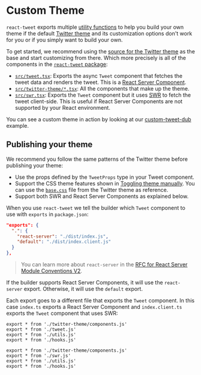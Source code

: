 # Custom Theme

`react-tweet` exports multiple [utility functions](/api-reference) to help you build your own theme if the default [Twitter theme](/twitter-theme) and its customization options don't work for you or if you simply want to build your own.

To get started, we recommend using the [source for the Twitter theme](https://github.com/vercel-labs/react-tweet/blob/main/packages/react-tweet/src/tweet.tsx) as the base and start customizing from there. Which more precisely is all of the components in the [`react-tweet` package](https://github.com/vercel-labs/react-tweet/blob/main/packages/react-tweet):

- [`src/tweet.tsx`](https://github.com/vercel-labs/react-tweet/blob/main/packages/react-tweet/src/tweet.tsx): Exports the async `Tweet` component that fetches the tweet data and renders the tweet. This is a [React Server Component](https://react.dev/blog/2023/03/22/react-labs-what-we-have-been-working-on-march-2023#react-server-components).
- [`src/twitter-theme/*.tsx`](https://github.com/vercel-labs/react-tweet/blob/main/packages/react-tweet/src/twitter-them): All the components that make up the theme.
- [`src/swr.tsx`](https://github.com/vercel-labs/react-tweet/blob/main/packages/react-tweet/src/swr.tsx): Exports the `Tweet` component but it uses [SWR](https://swr.vercel.app/) to fetch the tweet client-side. This is useful if React Server Components are not supported by your React environment.

You can see a custom theme in action by looking at our [custom-tweet-dub](https://github.com/vercel-labs/react-tweet/blob/main/apps/custom-tweet-dub) example.

## Publishing your theme

We recommend you follow the same patterns of the Twitter theme before publishing your theme:

- Use the props defined by the `TweetProps` type in your Tweet component.
- Support the CSS theme features shown in [Toggling theme manually](/#toggling-theme-manually). You can use the [`base.css`](https://github.com/vercel-labs/react-tweet/blob/main/packages/react-tweet/src/twitter-theme/theme.css) file from the Twitter theme as reference.
- Support both SWR and React Server Components as explained below.

When you use `react-tweet` we tell the builder which `Tweet` component to use with `exports` in `package.json`:

```json filename="package.json" copy
"exports": {
  ".": {
    "react-server": "./dist/index.js",
    "default": "./dist/index.client.js"
  }
},
```

> You can learn more about `react-server` in the [RFC for React Server Module Conventions V2](https://github.com/reactjs/rfcs/blob/main/text/0227-server-module-conventions.md#react-server-conditional-exports).

If the builder supports React Server Components, it will use the `react-server` export. Otherwise, it will use the `default` export.

Each export goes to a different file that exports the `Tweet` component. In this case `index.ts` exports a React Server Component and `index.client.ts` exports the `Tweet` component that uses SWR:

```tsx filename="index.ts" {2} copy
export * from './twitter-theme/components.js'
export * from './tweet.js'
export * from './utils.js'
export * from './hooks.js'
```

```tsx filename="index.client.ts" {2} copy
export * from './twitter-theme/components.js'
export * from './swr.js'
export * from './utils.js'
export * from './hooks.js'
```
